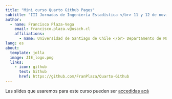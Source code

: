 ```yaml
---
title: "Mini curso Quarto Github Pages"
subtitle: "III Jornadas de Ingeniería Estadística </br> 11 y 12 de noviembre, 2024"
author:
  - name: Francisco Plaza-Vega
    email: francisco.plaza.v@usach.cl
    affiliations:
      - name: Universidad de Santiago de Chile </br> Departamento de Matemática y Ciencia de la Computación
lang: es
about:
  template: jolla
  image: JIE_logo.png
  links:
    - icon: github
      text: Github
      href: https://github.com/FranPlaza/Quarto-Github
---
```


Las slides que usaremos para este curso pueden ser [accedidas acá](slides/quarto-github-tutorial.html)